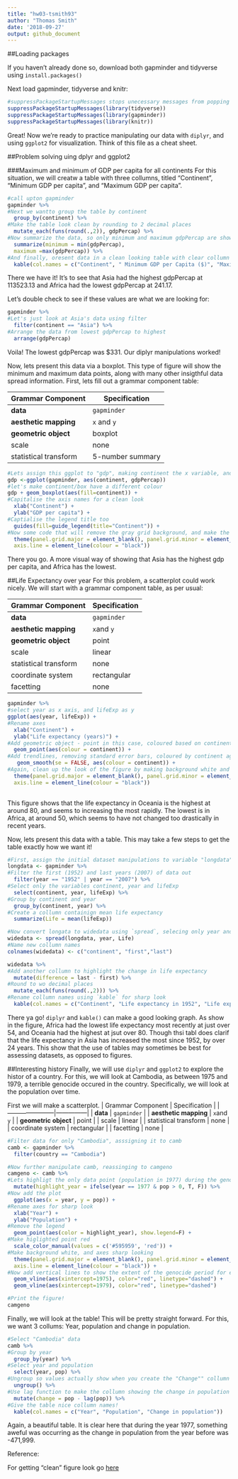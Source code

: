 ```yaml
---
title: "hw03-tsmith93"
author: "Thomas Smith"
date: '2018-09-27'
output: github_document
---
```


##Loading packages

If you haven't already done so, download both gapminder and tidyverse using `install.packages()` 

Next load gapminder, tidyverse and knitr:

```r
#suppressPackageStartupMessages stops unecessary messages from popping up
suppressPackageStartupMessages(library(tidyverse))
suppressPackageStartupMessages(library(gapminder))
suppressPackageStartupMessages(library(knitr))
```

Great! Now we're ready to practice manipulating our data with `diplyr`, and using `ggplot2` for visualization. Think of this file as a cheat sheet.

##Problem solving uing dplyr and ggplot2 

###Maximum and minimum of GDP per capita for all continents
For this situation, we will creatw a table with three collumns, titled "Continent", "Minimum GDP per capita", and "Maximum GDP per capita".

```r
#call upton gapminder
gapminder %>% 
#Next we wantto group the table by continent  
  group_by(continent) %>% 
#Make the table look clean by rounding to 2 decimal places  
  mutate_each(funs(round(.,2)), gdpPercap) %>% 
#Now summarize the data, so only minimum and maximum gdpPercap are shown  
  summarize(minimum = min(gdpPercap),
  maximum =max(gdpPercap)) %>% 
#And finally, oresent data in a clean looking table with clear collumn names  
  kable(col.names = c("Continent", " Minimum GDP per Capita ($)", "Maximum GDP per Capita ($)"))  
```

There we have it! It's to see that Asia had the highest gdpPercap at 113523.13 and Africa had the lowest gdpPercap at 241.17.

Let's double check to see if these values are what we are looking for:

```r
gapminder %>% 
#Let's just look at Asia's data using filter  
  filter(continent == "Asia") %>% 
#Arrange the data from lowest gdpPercap to highest  
  arrange(gdpPercap)
```
Voila! The lowest gdpPercap was $331. Our diplyr manipulations worked!

Now, lets present this data via a boxplot. This type of figure will show the minimum and maximum data points, along with many other insigthful data spread information. First, lets fill out a grammar component table:

| Grammar Component     | Specification |
|-----------------------|---------------|
| __data__              | `gapminder` |
| __aesthetic mapping__ |  `x` and `y`|
| __geometric object__  |  boxplot |
| scale                 |  none |
| statistical transform |  5-number summary |

```r
#Lets assign this ggplot to "gdp", making continent the x variable, and gdpPercap the y variable
gdp <-ggplot(gapminder, aes(continent, gdpPercap)) 
#let's make continent/box have a different colour
gdp + geom_boxplot(aes(fill=continent)) +
#Capitalise the axis names for a clean look  
  xlab("Continent") +
  ylab("GDP per capita") +
#Captialise the legend title too  
  guides(fill=guide_legend(title="Continent")) +
#Now some code that will remove the gray grid background, and make the axes lines a sharo black  
  theme(panel.grid.major = element_blank(), panel.grid.minor = element_blank(), panel.background = element_blank(),
  axis.line = element_line(colour = "black")) 
```

There you go. A more visual way of showing that Asia has the highest gdp per capita, and Africa has the lowest.

##Life Expectancy over year
For this problem, a scatterplot could work nicely. We will start with a grammar component table, as per usual:

| Grammar Component     | Specification |
|-----------------------|---------------|
| __data__              | `gapminder` | 
| __aesthetic mapping__ | `x`and `y` |
| __geometric object__  | point |
| scale                 | linear  |
| statistical transform | none |
| coordinate system     | rectangular |
| facetting             | none |


```r
gapminder %>% 
#select year as x axis, and lifeExp as y  
ggplot(aes(year, lifeExp)) +
#Rename axes  
  xlab("Continent") +
  ylab("Life expectancy (years)") +
#Add geometric object - point in this case, coloured based on continent  
  geom_point(aes(colour = continent)) +
#Add trendlines, removing standard error bars, coloured by continent again  
   geom_smooth(se = FALSE, aes(colour = continent)) +
#Again, clean up the look of the figure by making background white and axes lines black
  theme(panel.grid.major = element_blank(), panel.grid.minor = element_blank(), panel.background = element_blank(),
  axis.line = element_line(colour = "black"))
  
```

This figure shows that the life expectancy in Oceania is the highest at around 80, and seems to increasing the most rapidly. The lowest is in Africa, at around 50, which seems to have not changed too drastically in recent years.

Now, lets present this data with a table. This may take a few steps to get the table exactly how we want it!

```r
#First, assign the initial dataset manipulations to variable "longdata"
longdata <- gapminder %>% 
#Filter the first (1952) and last years (2007) of data out 
  filter(year == "1952" | year == "2007") %>% 
#Select only the variables continent, year and lifeExp
  select(continent, year, lifeExp) %>% 
#Group by continent and year  
  group_by(continent, year) %>% 
#Create a collumn containign mean life expectancy  
  summarize(Life = mean(lifeExp))

#Now convert longata to widedata using `spread`, selecing only year and "Life""
widedata <- spread(longdata, year, Life)
#Name new collumn names
colnames(widedata) <- c("continent", "first","last")

widedata %>% 
#Add another collumn to highlight the change in life expectancy  
  mutate(difference = last - first) %>% 
#Round to wo decimal places  
  mutate_each(funs(round(.,2))) %>% 
#Rename collumn names using `kable` for sharp look  
  kable(col.names = c("Continent", "Life expectancy in 1952", "Life expectancy in 2007", "Change in life expectancy"))
```

There ya go! `diplyr` and `kable()` can make a good looking graph. As show in the figure, Africa had the lowest life expectancy most recently at just over 54, and Oceania had the highest at jsut over 80. Though thsi tabl does clarif that the life expectancy in Asia has increased the most since 1952, by over 24 years. This show that the use of tables may  sometimes be best for assessing datasets, as opposed to figures.

##Interesting history
Finally, we will use `diplyr` and `ggplot2` to explore the histor of a country. For this, we will look at Cambodia, as between 1975 and 1979, a terrible genocide occured in the country. Specifically, we will look at the population over time.

First we will make a scatterplot.
| Grammar Component     | Specification |
|-----------------------|---------------|
| __data__              | `gapminder` | 
| __aesthetic mapping__ | `x`and `y` |
| __geometric object__  | point |
| scale                 | linear  |
| statistical transform | none |
| coordinate system     | rectangular |
| facetting             | none |

```r
#Filter data for only "Cambodia", asssigning it to camb
camb <- gapminder %>% 
  filter(country == "Cambodia")

#Now further manipulate camb, reassinging to camgeno
camgeno <- camb %>% 
#Lets highligt the only data point (population in 1977) during the genocide for emphasis  
  mutate(highlight_year = ifelse(year == 1977 & pop > 0, T, F)) %>% 
#Now add the plot  
  ggplot(aes(x = year, y = pop)) +
#Rename axes for sharp look  
  xlab("Year") +
  ylab("Population") +
#Remove the legend  
  geom_point(aes(color = highlight_year), show.legend=F) +
#Make higlighted point red  
  scale_color_manual(values = c('#595959', 'red')) +
#Make background white, and axes sharp looking  
  theme(panel.grid.major = element_blank(), panel.grid.minor = element_blank(), panel.background = element_blank(),
  axis.line = element_line(colour = "black")) +
#Now add vertical lines to show the extent of the genocide period for emphasis  
  geom_vline(aes(xintercept=1975), color="red", linetype="dashed") +
  geom_vline(aes(xintercept=1979), color="red", linetype="dashed")

#Print the figure!
camgeno
```

Finally, we will look at the table! This will be pretty straight forward. For this, we want 3 collums: Year, population and change in population.


```r
#Select "Cambodia" data
camb %>% 
#Group by year  
  group_by(year) %>% 
#Select year and population  
  select(year, pop) %>% 
#Ungroup so values actually show when you create the "Change"" collumn  
  ungroup() %>% 
#Use lag function to make the collumn showing the change in population from the year before. Lag refers to the prior year.  
  mutate(change = pop - lag(pop)) %>%
#Give the table nice collumn names!  
  kable(col.names = c("Year", "Population", "Change in population")) 
```

Again, a beautiful table. It is clear here that during the year 1977, something aweful was occurring as the change in population from the year before was -471,999.

Reference:

For getting "clean" figure look go [here](http://felixfan.github.io/ggplot2-remove-grid-background-margin/)

